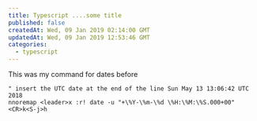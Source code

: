 ```yaml
---
title: Typescript ....some title
published: false
createdAt: Wed, 09 Jan 2019 02:14:00 GMT
updatedAt: Wed, 09 Jan 2019 12:53:46 GMT
categories:
  - typescript
---
```


This was my command for dates before

```
" insert the UTC date at the end of the line Sun May 13 13:06:42 UTC 2018
nnoremap <leader>x :r! date -u "+\%Y-\%m-\%d \%H:\%M:\%S.000+00"<CR>k<S-j>h
```
